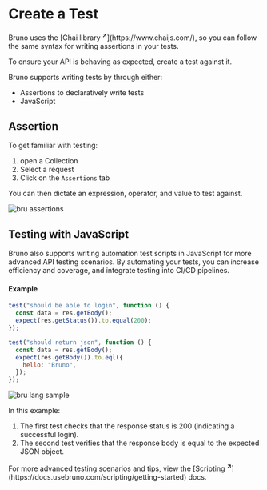 
# Create a Test

<Callout type="info">
  Bruno uses the [Chai library <strong><sup>↗</sup></strong>](https://www.chaijs.com/), so you can follow the same syntax for writing
  assertions in your tests.
</Callout>

To ensure your API is behaving as expected, create a test against it.

Bruno supports writing tests by through either:

- Assertions to declaratively write tests
- JavaScript

## Assertion

To get familiar with testing:
1. open a Collection
2. Select a request
3. Click on the `Assertions` tab

You can then dictate an expression, operator, and value to test against.

![bru assertions](/screenshots/get-started/bruno-basics/create_test/bru_test_assert.webp)

## Testing with JavaScript

Bruno also supports writing automation test scripts in JavaScript for more advanced API testing scenarios. By automating your tests, you can increase efficiency and coverage, and integrate testing into CI/CD pipelines.

#### Example

```js copy
test("should be able to login", function () {
  const data = res.getBody();
  expect(res.getStatus()).to.equal(200);
});

test("should return json", function () {
  const data = res.getBody();
  expect(res.getBody()).to.eql({
    hello: "Bruno",
  });
});
```

![bru lang sample](/screenshots/test-script.webp)

In this example:

1. The first test checks that the response status is 200 (indicating a successful login).
2. The second test verifies that the response body is equal to the expected JSON object.

<Callout type="important">
  For more advanced testing scenarios and tips, view the
  [Scripting <strong><sup>↗</sup></strong>](https://docs.usebruno.com/scripting/getting-started) docs.
</Callout>
